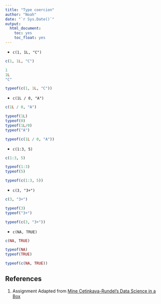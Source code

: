 ```yaml
---
title: "Type coercion"
author: "Noah"
date: "`r Sys.Date()`"
output: 
  html_document: 
    toc: yes
    toc_float: yes
---
```


-   `c(1, 1L, "C")`
```r
c(1, 1L, "C")
```

```r
1
1L
"C"
```

```r
typeof(c(1, 1L, "C"))
```

-   `c(1L / 0, "A")`

```r
c(1L / 0, "A")
```

```r
typeof(1L)
typeof(0)
typeof(1L/0)
typeof("A")
```

```r
typeof(c(1L / 0, "A"))
```

-   `c(1:3, 5)`

```r
c(1:3, 5)
```

```r
typeof(1:3)
typeof(5)
```

```r
typeof(c(1:3, 5))
```

-   `c(3, "3+")`

```r
c(3, "3+")
```

```r
typeof(3)
typeof("3+")
```

```r
typeof(c(3, "3+"))
```
-   `c(NA, TRUE)`

```r
c(NA, TRUE)
```

```r
typeof(NA)
typeof(TRUE)
```

```r
typeof(c(NA, TRUE))
```

## References {#references}
1. Assignment Adapted from [Mine Cetinkaya-Rundel's Data Science in a Box](https://github.com/rstudio-education/datascience-box)